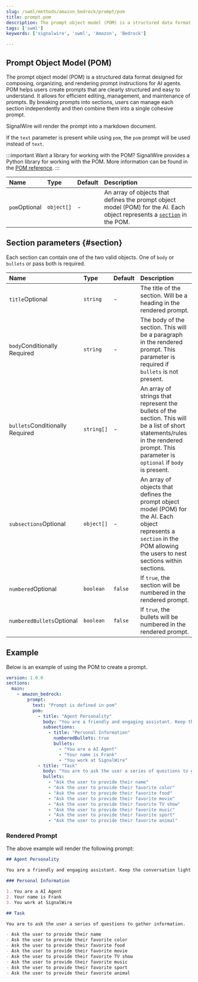 ```yaml
---
slug: /swml/methods/amazon_bedrock/prompt/pom
title: prompt.pom
description: The prompt object model (POM) is a structured data format for organizing, and rendering prompt instructions for Amazon Bedrock agents.
tags: ['swml']
keywords: ['signalwire', 'swml', 'Amazon', 'Bedrock']

---
```


[pom-ref]: /ai/pom
[section]: #section

## Prompt Object Model (POM)


The prompt object model (POM) is a structured data format designed for composing, organizing, and rendering prompt instructions for AI agents.
POM helps users create prompts that are clearly structured and easy to understand.
It allows for efficient editing, management, and maintenance of prompts. 
By breaking prompts into sections, users can manage each section independently and then combine them into a single cohesive prompt.

SignalWire will render the prompt into a markdown document.

If the `text` parameter is present while using `pom`, the `pom` prompt will be used instead of `text`.

:::important Want a library for working with the POM?
SignalWire provides a Python library for working with the POM. 
More information can be found in the [POM reference][pom-ref].
:::

| Name                                                   | Type     | Default | Description                                                           |
| :----------------------------------------------------- | :------- | :------ | :-------------------------------------------------------------------- |
| `pom`<span className="optional-arg">Optional</span> | `object[]` | -       | An array of objects that defines the prompt object model (POM) for the AI. Each object represents a [`section`][section] in the POM.  |


## Section parameters {#section}

Each section can contain one of the two valid objects. One of `body` or `bullets` or pass both is required.


| Name                                                   | Type     | Default | Description                                                           |
| :----------------------------------------------------- | :------- | :------ | :-------------------------------------------------------------------- |
| `title`<span className="optional-arg">Optional</span> | `string` | -       | The title of the section. Will be a heading in the rendered prompt.   |
| `body`<span className="conditional-arg">Conditionally Required</span> | `string` | -       | The body of the section. This will be a paragraph in the rendered prompt. This parameter is required if `bullets` is not present.  |
| `bullets`<span className="conditional-arg">Conditionally Required</span> | `string[]` | -       | An array of strings that represent the bullets of the section. This will be a list of short statements/rules in the rendered prompt. This parameter is `optional` if `body` is present.  |
| `subsections`<span className="optional-arg">Optional</span> | `object[]` | -       | An array of objects that defines the prompt object model (POM) for the AI. Each object represents a `section` in the POM allowing the users to nest sections within sections.  |
| `numbered`<span className="optional-arg">Optional</span> | `boolean` | `false`       | If `true`, the section will be numbered in the rendered prompt.  |
| `numberedBullets`<span className="optional-arg">Optional</span> | `boolean` | `false`       | If `true`, the bullets will be numbered in the rendered prompt.  |


## Example

Below is an example of using the POM to create a prompt.

```yaml andJson
version: 1.0.0
sections:
  main:
    - amazon_bedrock:
        prompt:
          text: "Prompt is defined in pom"
          pom:
            - title: "Agent Personality"
              body: "You are a friendly and engaging assistant. Keep the conversation light and fun."
              subsections: 
                - title: "Personal Information"
                  numberedBullets: true
                  bullets:
                    - "You are a AI Agent"
                    - "Your name is Frank"
                    - "You work at SignalWire"
            - title: "Task"
              body: "You are to ask the user a series of questions to gather information."
              bullets: 
                - "Ask the user to provide their name"
                - "Ask the user to provide their favorite color"
                - "Ask the user to provide their favorite food"
                - "Ask the user to provide their favorite movie"
                - "Ask the user to provide their favorite TV show"
                - "Ask the user to provide their favorite music"
                - "Ask the user to provide their favorite sport"
                - "Ask the user to provide their favorite animal"
```


### Rendered Prompt

The above example will render the following prompt:

```markdown
## Agent Personality

You are a friendly and engaging assistant. Keep the conversation light and fun.

### Personal Information

1. You are a AI Agent
2. Your name is Frank
3. You work at SignalWire

## Task

You are to ask the user a series of questions to gather information.

- Ask the user to provide their name
- Ask the user to provide their favorite color
- Ask the user to provide their favorite food
- Ask the user to provide their favorite movie
- Ask the user to provide their favorite TV show
- Ask the user to provide their favorite music
- Ask the user to provide their favorite sport
- Ask the user to provide their favorite animal
```
